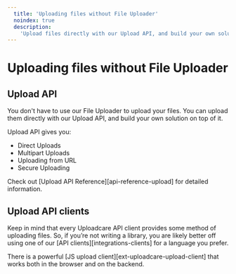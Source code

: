 ```yaml
---
  title: 'Uploading files without File Uploader'
  noindex: true
  description:
    'Upload files directly with our Upload API, and build your own solution on top of it.'
---
```


<!-- If this page to live — remove noindex: true -->
# Uploading files without File Uploader

## Upload API

You don't have to use our File Uploader to upload your files. You can upload them directly with our Upload API, and build your own solution on top of it.

Upload API gives you:
* Direct Uploads
* Multipart Uploads
* Uploading from URL
* Secure Uploading

Check out [Upload API Reference][api-reference-upload] for detailed information.

## Upload API clients

Keep in mind that every Uploadcare API client provides some method of uploading files. So, if you’re not writing a library, you are likely better off using one of our
[API clients][integrations-clients] for a language you prefer.

There is a powerful [JS upload client][ext-uploadcare-upload-client] that works both in the browser and on the backend.
